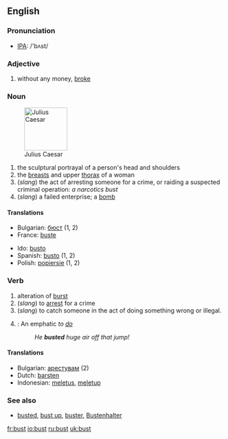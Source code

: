 ==English==

===Pronunciation===
*[[w:IPA|IPA]]: /'bʌst/

===Adjective===
{{en-ad|'''bust'''|'''[[buster]]'''|'''[[bustest]]'''}}
# {{slang}} without any money, [[broke]]

===Noun===
{{en-noun|bust|busts}}
[[Image:Julius caesar.jpg|thumb|right|100px|Julius Caesar]]
# the sculptural portrayal of a person's head and shoulders
# the [[breast]]s and upper [[thorax]] of a woman
#(''slang'') the act of arresting someone for a crime, or raiding a suspected criminal operation: ''a narcotics bust''
#(''slang'') a failed enterprise; a [[bomb]]

====Translations====
{{top}}
*Bulgarian: [[бюст]] {{m}} (1, 2)
*France: [[buste]]
{{mid}}
*Ido: [[busto]]
*Spanish: [[busto]] {{m}} (1, 2)
*Polish: [[popiersie]] {{m}} (1, 2)
{{bottom}}

===Verb===
{{en-verb|bust|busts|busted|busting}}
# alteration of [[burst]]
#(''slang'') to [[arrest]] for a crime
#(''slang'') to catch someone in the act of doing something wrong or illegal.
#{{snowboarding}}: An emphatic ''to [[do]]''
#:''He '''busted''' huge air off that jump!''

====Translations====
{{top}}
*Bulgarian: [[арестувам]] (2)
*Dutch: [[barsten]]
*Indonesian: [[letus|meletus]], [[letup|meletup]]
{{mid}}
{{bottom}}


===See also===
*[[busted]], [[bust up]], [[buster]], [[Bustenhalter]]

[[fr:bust]]
[[io:bust]]
[[ru:bust]]
[[uk:bust]]